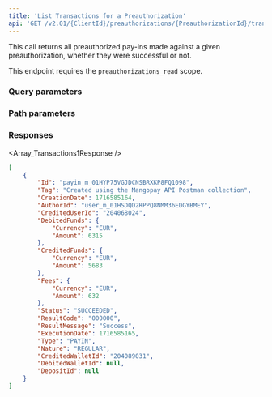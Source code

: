 ```yaml
---
title: 'List Transactions for a Preauthorization'  
api: 'GET /v2.01/{ClientId}/preauthorizations/{PreauthorizationId}/transactions'  
---
```




This call returns all preauthorized pay-ins made against a given preauthorization, whether they were successful or not.  

This endpoint requires the `preauthorizations_read` scope.

### Query parameters  

<Status />  

<ResultCode />  

<BeforeDate1 />  

<AfterDate1 />  

<Type />  

<Nature />  

### Path parameters  

<PreauthorizationId />  

### Responses  

<AccordionGroup><Accordion title="200">  

<Array_Transactions1Response /></Accordion></AccordionGroup>  

<ResponseExample>  

```json 200  
[
    {
        "Id": "payin_m_01HYP75VGJDCNSBRXKP8FQ1098",
        "Tag": "Created using the Mangopay API Postman collection",
        "CreationDate": 1716585164,
        "AuthorId": "user_m_01HSDQD2RPPQ8NMM36EDGYBMEY",
        "CreditedUserId": "204068024",
        "DebitedFunds": {
            "Currency": "EUR",
            "Amount": 6315
        },
        "CreditedFunds": {
            "Currency": "EUR",
            "Amount": 5683
        },
        "Fees": {
            "Currency": "EUR",
            "Amount": 632
        },
        "Status": "SUCCEEDED",
        "ResultCode": "000000",
        "ResultMessage": "Success",
        "ExecutionDate": 1716585165,
        "Type": "PAYIN",
        "Nature": "REGULAR",
        "CreditedWalletId": "204089031",
        "DebitedWalletId": null,
        "DepositId": null
    }
]
 ```  

</ResponseExample>  

<RequestExample>  
    <PhpListTransactionsPreauthorization />
    <NodeListTransactionsPreauthorization />
    <RubyListTransactionsPreauthorization />
    <PythonListPreauthorizationTransactions />
    <NetListPreauthorizationTransactions />
</RequestExample>